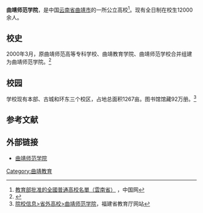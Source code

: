 {{Infobox university
|name=曲靖师范学院
|english_name=Qujing Normal University
|SealImage=Qujing Normal University seal.svg
|motto=刚正博爱，睿智笃行
|established=2000年
|type=公立
|secretary=[[李永勤|李永勤]]
|president=
|faculty=1063
|students=15000
|address={{CHN}}[[云南省|云南省]][[曲靖市|曲靖市]]经济技术开发区三江大道
|campus=
|area=1394.46亩
|covered_area=38.32万平方米
|zip=655011
|telephone=
|fax=
|website=https://www.qjnu.edu.cn/
}}

'''曲靖师范学院'''，是中国[[云南省|云南省]][[曲靖市|曲靖市]]的一所公立高校<ref>[http://big5.china.com.cn/news/edu/2009-06/25/content_18012773.htm 教育部批准的全國普通高校名單（雲南省）] {{Wayback|url=http://big5.china.com.cn/news/edu/2009-06/25/content_18012773.htm |date=20150419140941 }}，中国网</ref>。现有全日制在校生12000余人。

== 校史 ==
2000年3月，原曲靖师范高等专科学校、曲靖教育学院、曲靖师范学校合并组建为曲靖师范学院。<ref>{{Cite web|title=关于同意曲靖师范高等专科学校、曲靖教育学院、曲靖师范学校合并建立曲靖师范学院的通知|url=http://www.moe.gov.cn/srcsite/A03/s7050/200003/t20000321_163242.html|access-date=2022-05-09|date=2000-03-21|work=中华人民共和国教育部政府门户网站|archive-date=2022-05-09|archive-url=https://web.archive.org/web/20220509155026/http://www.moe.gov.cn/srcsite/A03/s7050/200003/t20000321_163242.html}}</ref>

== 校园 ==
学校现有本部、古城和环东三个校区，占地总面积1267亩。图书馆馆藏92万册。<ref>[http://gaokao.fjedu.gov.cn/htm/yuanxiaoxinxi/shengwaigaoxiao/20090113/6361.html 院校信息>省外高校>曲靖师范学院]{{dead link|date=2018年3月 |bot=InternetArchiveBot |fix-attempted=yes }}，福建省教育厅网站</ref>

== 参考文献 ==
<references/>

== 外部链接 ==
*[http://www.qjnu.edu.cn/ 曲靖师范学院]{{Wayback|url=http://www.qjnu.edu.cn/ |date=20190725130720 }}

{{univ-stub}}
{{云南高等院校}}
[[Category:曲靖教育|Category:曲靖教育]]